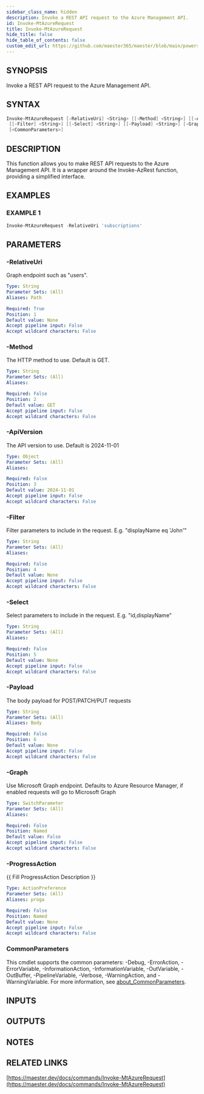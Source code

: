 ```yaml
---
sidebar_class_name: hidden
description: Invoke a REST API request to the Azure Management API.
id: Invoke-MtAzureRequest
title: Invoke-MtAzureRequest
hide_title: false
hide_table_of_contents: false
custom_edit_url: https://github.com/maester365/maester/blob/main/powershell/public/Invoke-MtAzureRequest.ps1
---
```


## SYNOPSIS

Invoke a REST API request to the Azure Management API.

## SYNTAX

```powershell
Invoke-MtAzureRequest [-RelativeUri] <String> [[-Method] <String>] [[-ApiVersion] <Object>]
 [[-Filter] <String>] [[-Select] <String>] [[-Payload] <String>] [-Graph] [-ProgressAction <ActionPreference>]
 [<CommonParameters>]
```

## DESCRIPTION

This function allows you to make REST API requests to the Azure Management API.
It is a wrapper around the Invoke-AzRest function, providing a simplified interface.

## EXAMPLES

### EXAMPLE 1

```powershell
Invoke-MtAzureRequest -RelativeUri 'subscriptions'
```

## PARAMETERS

### -RelativeUri

Graph endpoint such as "users".

```yaml
Type: String
Parameter Sets: (All)
Aliases: Path

Required: True
Position: 1
Default value: None
Accept pipeline input: False
Accept wildcard characters: False
```

### -Method

The HTTP method to use.
Default is GET.

```yaml
Type: String
Parameter Sets: (All)
Aliases:

Required: False
Position: 2
Default value: GET
Accept pipeline input: False
Accept wildcard characters: False
```

### -ApiVersion

The API version to use.
Default is 2024-11-01

```yaml
Type: Object
Parameter Sets: (All)
Aliases:

Required: False
Position: 3
Default value: 2024-11-01
Accept pipeline input: False
Accept wildcard characters: False
```

### -Filter

Filter parameters to include in the request.
E.g.
"displayName eq 'John'"

```yaml
Type: String
Parameter Sets: (All)
Aliases:

Required: False
Position: 4
Default value: None
Accept pipeline input: False
Accept wildcard characters: False
```

### -Select

Select parameters to include in the request.
E.g.
"id,displayName"

```yaml
Type: String
Parameter Sets: (All)
Aliases:

Required: False
Position: 5
Default value: None
Accept pipeline input: False
Accept wildcard characters: False
```

### -Payload

The body payload for POST/PATCH/PUT requests

```yaml
Type: String
Parameter Sets: (All)
Aliases: Body

Required: False
Position: 6
Default value: None
Accept pipeline input: False
Accept wildcard characters: False
```

### -Graph

Use Microsoft Graph endpoint.
Defaults to Azure Resource Manager, if enabled requests will go to Microsoft Graph

```yaml
Type: SwitchParameter
Parameter Sets: (All)
Aliases:

Required: False
Position: Named
Default value: False
Accept pipeline input: False
Accept wildcard characters: False
```

### -ProgressAction

\{\{ Fill ProgressAction Description \}\}

```yaml
Type: ActionPreference
Parameter Sets: (All)
Aliases: proga

Required: False
Position: Named
Default value: None
Accept pipeline input: False
Accept wildcard characters: False
```

### CommonParameters

This cmdlet supports the common parameters: -Debug, -ErrorAction, -ErrorVariable, -InformationAction, -InformationVariable, -OutVariable, -OutBuffer, -PipelineVariable, -Verbose, -WarningAction, and -WarningVariable. For more information, see [about_CommonParameters](http://go.microsoft.com/fwlink/?LinkID=113216).

## INPUTS

## OUTPUTS

## NOTES

## RELATED LINKS

[https://maester.dev/docs/commands/Invoke-MtAzureRequest](https://maester.dev/docs/commands/Invoke-MtAzureRequest)
